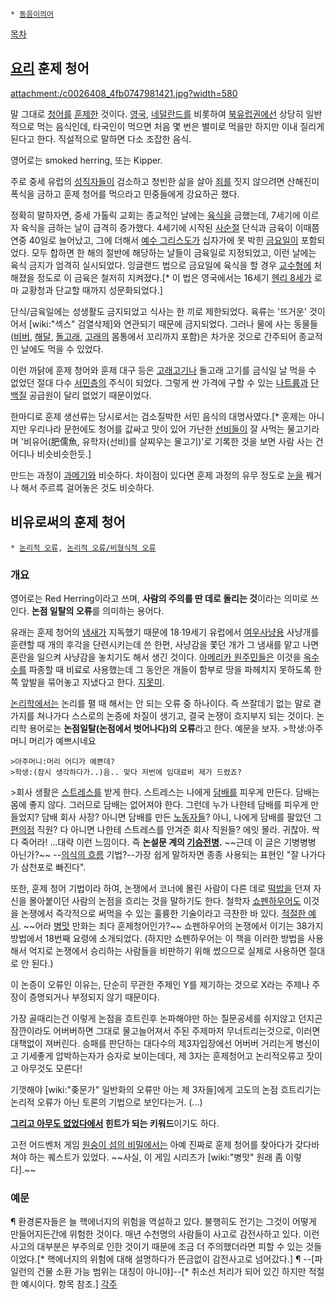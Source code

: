  * [[동음이의어]]

[[목차]]

== [[요리]] 훈제 청어 ==
attachment:/c0026408_4fb0747981421.jpg?width=580

말 그대로 [[청어]]를 [[훈제]]한 것이다. [[영국]], [[네덜란드]]를 비롯하여 [[북유럽]]권에선 상당히 일반적으로 먹는 음식인데, 타국인이 먹으면 처음 몇 번은 별미로 먹을만 하지만 이내 질리게 된다고 한다. 직설적으로 말하면 다소 조잡한 음식.

영어로는 smoked herring, 또는 Kipper.

주로 중세 유럽의 [[성직자]]들이 검소하고 청빈한 삶을 살아 [[죄]]를 짓지 않으려면 산해진미 폭식을 금하고 훈제 청어를 먹으라고 민중들에게 강요하곤 했다.

정확히 말하자면, 중세 가톨릭 교회는 종교적인 날에는 [[육식]]을 금했는데, 7세기에 이르자 육식을 금하는 날이 급격히 증가했다. 4세기에 시작된 [[사순절]] 단식과 금육이 이때쯤 연중 40일로 늘어났고, 그에 더해서 [[예수 그리스도]]가 십자가에 못 박힌 [[금요일]]이 포함되었다. 모두 합하면 한 해의 절반에 해당하는 날들이 금육일로 지정되었고, 이런 날에는 육식 금지가 엄격히 실시되었다. 잉글랜드 법으로 금요일에 육식을 할 경우 [[교수형]]에 처해졌을 정도로 이 금육은 철저히 지켜졌다.[* 이 법은 영국에서는 16세기 [[헨리 8세]]가 로마 교황청과 단교할 때까지 성문화되었다.]

단식/금육일에는 성생활도 금지되었고 식사는 한 끼로 제한되었다. 육류는 '뜨거운' 것이어서 [wiki:"섹스" 검열삭제]와 연관되기 때문에 금지되었다. 그러나 물에 사는 동물들([[비버]], [[해달]], [[돌고래]], [[고래]]의 몸통에서 꼬리까지 포함)은 차가운 것으로 간주되어 종교적인 날에도 먹을 수 있었다.

이런 까닭에 훈제 청어와 훈제 대구 등은 [[고래고기]]나 돌고래 고기를 금식일 날 먹을 수 없었던 절대 다수 [[서민]]층의 주식이 되었다. 그렇게 싼 가격에 구할 수 있는 [[나트륨]]과 [[단백질]] 공급원이 달리 없었기 때문이었다.

한마디로 훈제 생선류는 당시로서는 검소질박한 서민 음식의 대명사였다.[* 훈제는 아니지만 우리나라 문헌에도 청어를 값싸고 맛이 있어 가난한 [[선비]]들이 잘 사먹는 물고기라며 '비유어(肥儒魚, 유학자(선비)를 살찌우는 물고기)'로 기록한 것을 보면 사람 사는 건 어디나 비슷비슷한듯.]

만드는 과정이 [[과메기]]와 비슷하다. 차이점이 있다면 훈제 과정의 유무 정도로 [[눈]]을 꿰거나 해서 주르륵 걸어놓은 것도 비슷하다.

== 비유로써의 훈제 청어 ==

 * [[논리적 오류]], [[논리적 오류/비형식적 오류]]
=== 개요 ===

영어로는 Red Herring이라고 쓰며, '''사람의 주의를 딴 데로 돌리는 것'''이라는 의미로 쓰인다. '''논점 일탈의 오류'''를 의미하는 용어다.

유래는 훈제 청어의 [[냄새]]가 지독했기 때문에 18·19세기 유럽에서 [[여우사냥]]용 사냥개를 훈련할 때 개의 후각을 단련시키는데 쓴 한편, 사냥감을 쫓던 개가 그 냄새를 맡고 나면 혼란을 일으켜 사냥감을 놓치기도 해서 생긴 것이다. [[아메리카 원주민]]들은 이것을 [[옥수수]]를 파종할 때 비료로 사용했는데 그 동안은 개들이 함부로 땅을 파헤치지 못하도록 한쪽 앞발을 묶어놓고 지냈다고 한다. [[지못미]].

[[논리학]]에서는 논리를 펼 때 해서는 안 되는 오류 중 하나이다. 즉 쓰잘데기 없는 말로 곁가지를 쳐나가다 스스로의 논증에 차질이 생기고, 결국 논쟁이 흐지부지 되는 것이다. 논리학 용어로는 '''논점일탈(논점에서 벗어나다)의 오류'''라고 한다. 예문을 보자.
>학생:아주머니 머리가 예쁘시네요 
 >아주머니:머리 어디가 예쁜데?
 >학생:(잠시 생각하다가..)음.. 맞다 저번에 임대료비 제가 드렸죠?

 
>회사 생활은 [[스트레스]]를 받게 한다. 스트레스는 나에게 [[담배]]를 피우게 만든다. 담배는 몸에 좋지 않다. 그러므로 담배는 없어져야 한다. 그런데 누가 나한테 담배를 피우게 만들었지? 담배 회사 사장? 아니면 담배를 만든 [[노동자]]들? 아니, 나에게 담배를 팔았던 그 [[편의점]] 직원? 다 아니면 나한테 스트레스를 안겨준 회사 직원들? 에잇 몰라. 귀찮아. 싹 다 죽어라!
...대략 이런 느낌이다. 즉 '''논설문 계의 [[기승전병]].''' ~~근데 이 글은 기병병병 아닌가?~~ --[[의식의 흐름]] 기법?--가장 쉽게 말하자면 종종 사용되는 표현인 "잘 나가다가 삼천포로 빠진다".

또한, 훈제 청어 기법이라 하여, 논쟁에서 코너에 몰린 사람이 다른 데로 [[떡밥]]을 던져 자신을 몰아붙이던 사람의 논점을 흐리는 것을 말하기도 한다. 철학자 [[쇼펜하우어]]도 이것을 논쟁에서 즉각적으로 써먹을 수 있는 훌륭한 기술이라고 극찬한 바 있다. [http://blog.naver.com/undernation/130143597942 적절한 예시]. ~~어라 [[병맛]] 만화는 죄다 훈제청어인가?~~ 쇼펜하우어의 논쟁에서 이기는 38가지 방법에서 18번째 요령에 소개되었다. (하지만 쇼펜하우어는 이 책을 이러한 방법을 사용해서 억지로 논쟁에서 승리하는 사람들을 비판하기 위해 썼으므로 실제로 사용하면 절대로 안 된다.)

이 논증이 오류인 이유는, 단순히 무관한 주제인 Y를 제기하는 것으로 X라는 주제나 주장이 증명되거나 부정되지 않기 때문이다. 

가장 골때리는건 이렇게 논점을 흐트린후 논파해야만 하는 질문공세를 쉬지않고 던지곤 잠깐이라도 어버버하면 그대로 물고늘어져서 주된 주제마저 무너트리는것으로,
이러면 대책없이 져버린다.
승패를 판단하는 대다수의 제3자입장에선 어버버 거리는게 
병신이고 기세좋게 압박하는자가 승자로 보이는데다, 제 3자는 훈제청어고 논리적오류고 잣이고 아무것도 모른다!

기껏해야 [wiki:"좆문가" 일반화의 오류만 아는 제 3자들]에게 고도의 논점 흐트리기는 논리적 오류가 아닌 토론의 기법으로 보인다는거. (...)


'''[[그리고 아무도 없었다]]에서 힌트가 되는 키워드'''이기도 하다.

고전 어드벤처 게임 [[원숭이 섬의 비밀]]에서는 아예 진짜로 훈제 청어를 찾아다가 갖다바쳐야 하는 퀘스트가 있었다. ~~사실, 이 게임 시리즈가 [wiki:"병맛" 원래 좀 이렇다].~~

=== 예문 ===
¶ 환경론자들은 늘 핵에너지의 위험을 역설하고 있다. 불행히도 전기는 그것이 어떻게 만들어지든간에 위험한 것이다. 매년 수천명의 사람들이 사고로 감전사하고 있다. 이런 사고의 대부분은 부주의로 인한 것이기 때문에 조금 더 주의했더라면 피할 수 있는 것들이었다.[* 핵에너지의 위험에 대해 설명하다가 뜬금없이 감전사고로 넘어갔다.]
¶ --[파일런의 건물 소환 가능 범위는 대칭이 아니야]--[* 취소선 처리가 되어 있긴 하지만 적절한 예시이다. 항목 참조.]
[[각주]]
